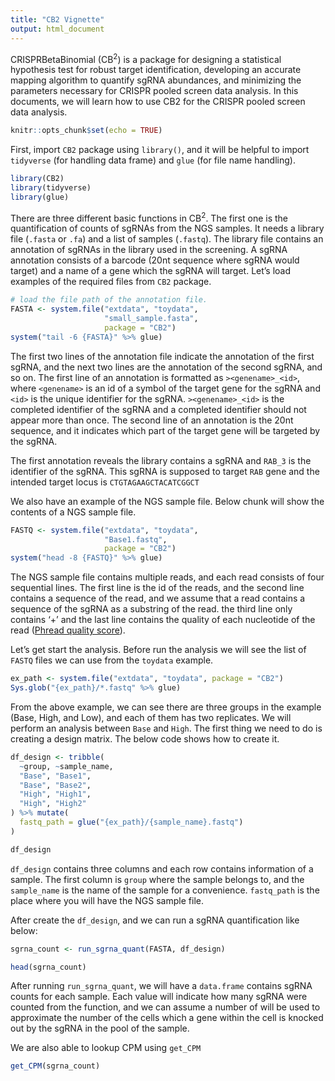```yaml
---
title: "CB2 Vignette"
output: html_document
---
```


CRISPRBetaBinomial (CB<sup>2</sup>) is a package for designing a statistical hypothesis test for robust target identification, developing an accurate mapping algorithm to quantify sgRNA abundances, and minimizing the parameters necessary for CRISPR pooled screen data analysis. In this documents, we will learn how to use CB2 for the CRISPR pooled screen data analysis.

```r
knitr::opts_chunk$set(echo = TRUE)
```

First, import `CB2` package using `library()`, and it will be helpful to import `tidyverse` (for handling data frame) and `glue` (for file name handling).

```r
library(CB2)
library(tidyverse)
library(glue)
```

There are three different basic functions in CB<sup>2</sup>. The first one is the quantification of counts of sgRNAs from the NGS samples. It needs a library file (`.fasta` or `.fa`) and a list of samples (`.fastq`). The library file contains an annotation of sgRNAs in the library used in the screening. A sgRNA annotation consists of a barcode (20nt sequence where sgRNA would target) and a name of a gene which the sgRNA will target. Let's load examples of the required files from `CB2` package.

```r
# load the file path of the annotation file.
FASTA <- system.file("extdata", "toydata",
                     "small_sample.fasta",
                     package = "CB2")
system("tail -6 {FASTA}" %>% glue)
```

The first two lines of the annotation file indicate the annotation of the first sgRNA, and the next two lines are the annotation of the second sgRNA, and so on. The first line of an annotation is formatted as `><genename>_<id>`, where `<genename>` is an id of a symbol of the target gene for the sgRNA and `<id>` is the unique identifier for the sgRNA. `><genename>_<id>` is the completed identifier of the sgRNA and a completed identifier should not appear more than once. The second line of an annotation is the 20nt sequence, and it indicates which part of the target gene will be targeted by the sgRNA. 

The first annotation reveals the library contains a sgRNA and `RAB_3` is the identifier of the sgRNA. This sgRNA is supposed to target `RAB` gene and the intended target locus is `CTGTAGAAGCTACATCGGCT`

We also have an example of the NGS sample file. Below chunk will show the contents of a NGS sample file.

```r
FASTQ <- system.file("extdata", "toydata",
                     "Base1.fastq",
                     package = "CB2")
system("head -8 {FASTQ}" %>% glue)
```

The NGS sample file contains multiple reads, and each read consists of four sequential lines. The first line is the id of the reads, and the second line contains a sequence of the read, and we assume that a read contains a sequence of the sgRNA as a substring of the read. the third line only contains '+' and the last line contains the quality of each nucleotide of the read ([Phread quality score](https://en.wikipedia.org/wiki/FASTQ_format)).


Let's get start the analysis. Before run the analysis we will see the list of `FASTQ` files we can use from the `toydata` example.

```r
ex_path <- system.file("extdata", "toydata", package = "CB2")
Sys.glob("{ex_path}/*.fastq" %>% glue)
```

From the above example, we can see there are three groups in the example (Base, High, and Low), and each of them has two replicates. We will perform an analysis between `Base` and `High`. The first thing we need to do is creating a design matrix. The below code shows how to create it.

```r
df_design <- tribble(
  ~group, ~sample_name,
  "Base", "Base1",  
  "Base", "Base2", 
  "High", "High1",
  "High", "High2"
) %>% mutate(
  fastq_path = glue("{ex_path}/{sample_name}.fastq")
)

df_design
```

`df_design` contains three columns and each row contains information of a sample. The first column is `group` where the sample belongs to, and the `sample_name` is the name of the sample for a convenience. `fastq_path` is the place where you will have the NGS sample file.

After create the `df_design`, and we can run a sgRNA quantification like below:

```r
sgrna_count <- run_sgrna_quant(FASTA, df_design)
```

```r
head(sgrna_count)
```

After running `run_sgrna_quant`, we will have a `data.frame` contains sgRNA counts for each sample. Each value will indicate how many sgRNA were counted from the function, and we can assume a number of will be used to approximate the number of the cells which a gene within the cell is knocked out by the sgRNA in the pool of the sample.

We are also able to lookup CPM using `get_CPM`
```r
get_CPM(sgrna_count)
```

